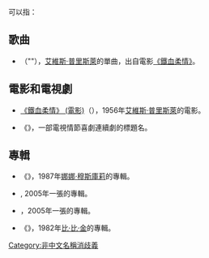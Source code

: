 {{noteTA
|G1=Show
|1=zh-cn:埃尔维斯; zh-tw:艾維斯; zh-hk:埃爾維斯;
|2=zh-cn:普雷斯利; zh-tw:普里斯萊; zh-hk:皮禮士利;
}}'''{{lang|en|Love Me Tender}}''' 可以指：

==歌曲==
*{{link-en|溫柔地愛我|Love Me Tender (song)|〈溫柔地愛我〉 (歌曲)}}（"{{lang|en|Love Me Tender}}"），[[艾維斯·普里斯萊|艾維斯·普里斯萊]]的單曲，出自電影[[鐵血柔情_(1956年電影)|《鐵血柔情》]]。

==電影和電視劇==
*[[鐵血柔情_(1956年電影)|《鐵血柔情》 (電影)]]（''{{lang|en|Love Me Tender}}''），1956年[[艾維斯·普里斯萊|艾維斯·普里斯萊]]的電影。

*《{{lang|en|Love Me Tender}}》，一部電視情節喜劇連續劇{{link-en|黃金女郎集數列表|List of The Golden Girls episodes|《黃金女郎》的其中一集}}的標題名。

==專輯==
*《{{lang|en|Love Me Tender}}》，1987年[[娜娜·穆斯庫莉|娜娜·穆斯庫莉]]的專輯。

*{{link-en|Love Me Tender (Barb Jungr的專輯)|Love Me Tender (Barb Jungr album)|《Love Me Tender》 (Barb Jungr的專輯)}}, 2005年一張{{link-en|Barb Jungr|Barb Jungr}}的專輯。

*{{link-en|Love Me Tender (Christer Sjögren的專輯)|Love Me Tender (Christer Sjögren album)|《Love Me Tender》 (Christer Sjögren的專輯)}}，2005年一張{{link-en|Christer Sjögren|Christer Sjögren}}的專輯。

*《{{lang|en|Love Me Tender}}》，1982年[[B·B·金|比·比·金]]的專輯。
{{disambiguation}}
[[Category:非中文名稱消歧義|Category:非中文名稱消歧義]]